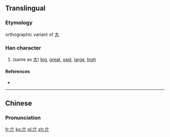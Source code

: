 ==Translingual==

===Etymology===
orthographic variant of [[大]]

===Han character===
{{Han char|rn=8|rad=亠|as=02|sn=4|four=|canj=YLL|ids=⿱丶丌,⿱亠⿰丿丨}}

# (same as [[大]]) [[big]], [[great]], [[vast]], [[large]], [[high]]

====References====
* {{Han ref|kx=0088.050|dkj=00289|dj=0185.020|hdz=10279.070|uh=4EA3|ud=20131}}

----

==Chinese==
{{zh-forms}}

===Pronunciation===
{{zh-pron
|m=tà
|c=daai6,tai3
|mc=
|oc=
|ma=
|cat=a
}}

[[fr:亣]]
[[ko:亣]]
[[pl:亣]]
[[zh:亣]]